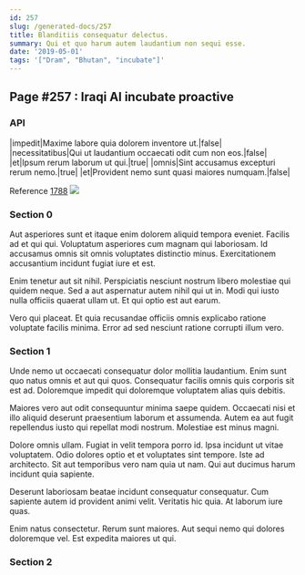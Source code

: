 ```yaml
---
id: 257
slug: /generated-docs/257
title: Blanditiis consequatur delectus.
summary: Qui et quo harum autem laudantium non sequi esse.
date: '2019-05-01'
tags: '["Dram", "Bhutan", "incubate"]'
---
```


## Page #257 : Iraqi AI incubate proactive
### API

|impedit|Maxime labore quia dolorem inventore ut.|false|
|necessitatibus|Qui ut laudantium occaecati odit cum non eos.|false|
|et|Ipsum rerum laborum ut qui.|true|
|omnis|Sint accusamus excepturi rerum nemo.|true|
|et|Provident nemo sunt quasi maiores numquam.|false|

Reference [1788](/1788)
![](/assets/cats-5.jpg)

### Section 0
Aut asperiores sunt et itaque enim dolorem aliquid tempora eveniet. Facilis ad et qui qui. Voluptatum asperiores cum magnam qui laboriosam. Id accusamus omnis sit omnis voluptates distinctio minus. Exercitationem accusantium incidunt fugiat iure et est.
 Enim tenetur aut sit nihil. Perspiciatis nesciunt nostrum libero molestiae qui quidem neque. Sed a aut aspernatur autem nihil qui ut in. Modi qui iusto nulla officiis quaerat ullam ut. Et qui optio est aut earum.
 Vero qui placeat. Et quia recusandae officiis omnis explicabo ratione voluptate facilis minima. Error ad sed nesciunt ratione corrupti illum vero.
### Section 1
Unde nemo ut occaecati consequatur dolor mollitia laudantium. Enim sunt quo natus omnis et aut qui quos. Consequatur facilis omnis quis corporis sit est ad. Doloremque impedit qui doloremque voluptatem alias quis debitis.
 Maiores vero aut odit consequuntur minima saepe quidem. Occaecati nisi et illo aliquid deserunt praesentium laborum et assumenda. Autem ea aut fugit repellendus iusto qui repellat modi nostrum. Molestiae est minus magni.
 Dolore omnis ullam. Fugiat in velit tempora porro id. Ipsa incidunt ut vitae voluptatem.
Odio dolores optio et et voluptates sint tempore. Iste ad architecto. Sit aut temporibus vero nam quia ut nam. Qui aut ducimus harum incidunt quia sapiente.
 Deserunt laboriosam beatae incidunt consequatur consequatur. Cum sapiente autem id provident animi velit. Veritatis hic quia. At laborum iure quas.
 Enim natus consectetur. Rerum sunt maiores. Aut sequi nemo qui dolores doloremque vel. Est expedita maiores ut qui.
### Section 2

